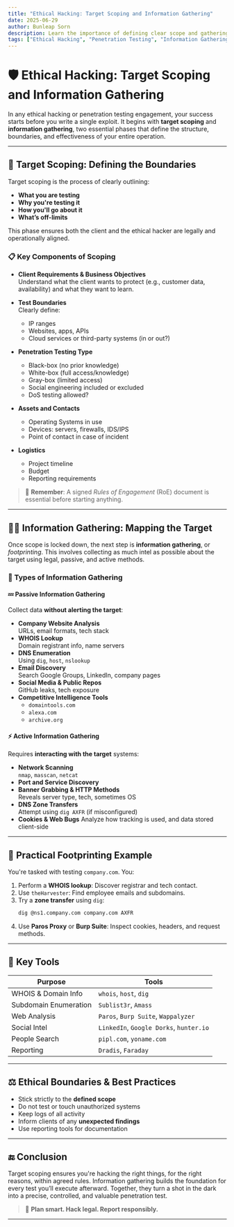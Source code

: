 ```yaml
---
title: "Ethical Hacking: Target Scoping and Information Gathering"
date: 2025-06-29
author: Bunleap Sorn
description: Learn the importance of defining clear scope and gathering intelligence using legal and technical tools in an ethical hacking engagement.
tags: ["Ethical Hacking", "Penetration Testing", "Information Gathering", "Target Scoping", "Cybersecurity"]
---
```


# 🛡️ Ethical Hacking: Target Scoping and Information Gathering

In any ethical hacking or penetration testing engagement, your success starts before you write a single exploit. It begins with **target scoping** and **information gathering**, two essential phases that define the structure, boundaries, and effectiveness of your entire operation.

---

## 🎯 Target Scoping: Defining the Boundaries

Target scoping is the process of clearly outlining:
- **What you are testing**
- **Why you're testing it**
- **How you'll go about it**
- **What’s off-limits**

This phase ensures both the client and the ethical hacker are legally and operationally aligned.

### 📋 Key Components of Scoping

- **Client Requirements & Business Objectives**  
  Understand what the client wants to protect (e.g., customer data, availability) and what they want to learn.

- **Test Boundaries**  
  Clearly define:
  - IP ranges
  - Websites, apps, APIs
  - Cloud services or third-party systems (in or out?)

- **Penetration Testing Type**
  - Black-box (no prior knowledge)
  - White-box (full access/knowledge)
  - Gray-box (limited access)
  - Social engineering included or excluded
  - DoS testing allowed?

- **Assets and Contacts**
  - Operating Systems in use
  - Devices: servers, firewalls, IDS/IPS
  - Point of contact in case of incident

- **Logistics**
  - Project timeline
  - Budget
  - Reporting requirements

> 📝 **Remember**: A signed *Rules of Engagement* (RoE) document is essential before starting anything.

---

## 🕵️‍♂️ Information Gathering: Mapping the Target

Once scope is locked down, the next step is **information gathering**, or *footprinting*. This involves collecting as much intel as possible about the target using legal, passive, and active methods.

### 🧭 Types of Information Gathering

#### 💤 Passive Information Gathering

Collect data **without alerting the target**:

- **Company Website Analysis**  
  URLs, email formats, tech stack
- **WHOIS Lookup**  
  Domain registrant info, name servers
- **DNS Enumeration**  
  Using `dig`, `host`, `nslookup`
- **Email Discovery**  
  Search Google Groups, LinkedIn, company pages
- **Social Media & Public Repos**  
  GitHub leaks, tech exposure
- **Competitive Intelligence Tools**
  - `domaintools.com`
  - `alexa.com`
  - `archive.org`

#### ⚡ Active Information Gathering

Requires **interacting with the target** systems:

- **Network Scanning**  
  `nmap`, `masscan`, `netcat`
- **Port and Service Discovery**
- **Banner Grabbing & HTTP Methods**  
  Reveals server type, tech, sometimes OS
- **DNS Zone Transfers**  
  Attempt using `dig AXFR` (if misconfigured)
- **Cookies & Web Bugs**
  Analyze how tracking is used, and data stored client-side

---

## 🧪 Practical Footprinting Example

You're tasked with testing `company.com`. You:
1. Perform a **WHOIS lookup**: Discover registrar and tech contact.
2. Use `theHarvester`: Find employee emails and subdomains.
3. Try a **zone transfer** using `dig`:
   ```bash
   dig @ns1.company.com company.com AXFR
   ```
4. Use **Paros Proxy** or **Burp Suite**: Inspect cookies, headers, and request methods.

---

## 🧠 Key Tools

| Purpose                 | Tools |
|------------------------|-------|
| WHOIS & Domain Info    | `whois`, `host`, `dig` |
| Subdomain Enumeration  | `Sublist3r`, `Amass` |
| Web Analysis           | `Paros`, `Burp Suite`, `Wappalyzer` |
| Social Intel           | `LinkedIn`, `Google Dorks`, `hunter.io` |
| People Search          | `pipl.com`, `yoname.com` |
| Reporting              | `Dradis`, `Faraday` |

---

## ⚖️ Ethical Boundaries & Best Practices

- Stick strictly to the **defined scope**
- Do not test or touch unauthorized systems
- Keep logs of all activity
- Inform clients of any **unexpected findings**
- Use reporting tools for documentation

---

## 🔚 Conclusion

Target scoping ensures you're hacking the right things, for the right reasons, within agreed rules. Information gathering builds the foundation for every test you’ll execute afterward. Together, they turn a shot in the dark into a precise, controlled, and valuable penetration test.

> 🧭 **Plan smart. Hack legal. Report responsibly.**

---

